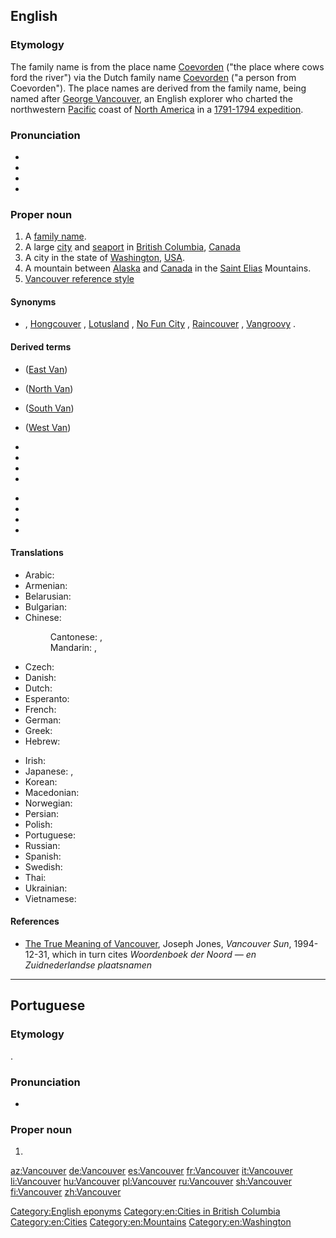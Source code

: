 ==English==

===Etymology===
The family name is from the {{etyl|nl|en}} place name [[Coevorden]] ("the place where cows ford the river") via the Dutch family name {{m|nl|van}} [[Coevorden]] ("a person from Coevorden"). The place names are derived from the family name, being named after [[w:George Vancouver|George Vancouver]], an English explorer who charted the northwestern [[Pacific]] coast of [[North America]] in a [[w:Vancouver Expedition|1791-1794 expedition]].

===Pronunciation===
* {{IPA|/væŋˈkuː.vɚ/|/vænˈkuː.vɚ/|lang=en}}
* {{audio|En-ca-Vancouver.ogg|Vancouver (Canadian)|lang=en}}
* {{audio|en-us-Vancouver.ogg|Vancouver (US)|lang=en}}
* {{rhymes|uːvə(r)|lang=en}}

===Proper noun===
{{wikipedia|Vancouver|Vancouver, British Columbia}}
{{wikipedia|Vancouver, Washington}}
{{en-proper noun}}

# A [[family name]].
# A large [[city]] and [[seaport]] in [[British Columbia]], [[Canada]]
# A city in the state of [[Washington]], [[USA]].
# A mountain between [[Alaska]] and [[Canada]] in the [[Saint Elias]] Mountains.
# [[w:Vancouver reference style|Vancouver reference style]]

====Synonyms====
* {{sense|Canadian city}} {{l|en|Hollywood North}} {{qualifier|informal}}, [[Hongcouver]] {{qualifier|informal|somewhat derogatory}}, [[Lotusland]] {{qualifier|informal}}, [[No Fun City]] {{qualifier|informal|usually pejorative}}, [[Raincouver]] {{qualifier|informal}}, [[Vangroovy]] {{qualifier|informal}}.

====Derived terms====
{{top3}}
* {{l|en|East Vancouver}} ([[East Van]])
* {{l|en|North Vancouver}} ([[North Van]])
* {{l|en|South Vancouver}} ([[South Van]])
* {{l|en|West Vancouver}} ([[West Van]])
{{mid3}}
* {{l|en|Hongcouver}}
* {{l|en|Raincouver}}
* {{l|en|Vangroovy}}
* {{l|en|Vansterdam}}
{{mid3}}
* {{l|en|Metro Vancouver}}
* {{l|en|Vancouverish}}
* {{l|en|Vancouverite}}
* {{l|en|Vancouver Island}}
{{bottom}}

====Translations====
{{trans-top|city}}
* Arabic: {{t|ar|فَانْكُوفَر|m|tr=fankūfar}}
* Armenian: {{t|hy|Վանկուվեր}}
* Belarusian: {{t|be|Ванкувер|m|tr=Vankúver}}
* Bulgarian: {{t|bg|Ванкувър|m|tr=Vankúvǎr}}
* Chinese:
*: Cantonese: {{t|yue|溫哥華|sc=Hani}}, {{t|yue|温哥华|tr=wan1 go1 waa4, wan1 go1 waa4-2|sc=Hani}}
*: Mandarin: {{t|cmn|溫哥華|sc=Hani}}, {{t+|cmn|温哥华|tr=Wēngēhuá|sc=Hani}}
* Czech: {{t|cs|Vancouver|m}}
* Danish: {{t|da|Vancouver}}
* Dutch: {{t|nl|Vancouver}}
* Esperanto: {{t|eo|Vankuvero}}
* French: {{t+|fr|Vancouver}}
* German: {{t+|de|Vancouver}}
* Greek: {{t+|el|Βανκούβερ}}
* Hebrew: {{t|he|ונקובר}}
{{trans-mid}}
* Irish: {{t|ga|Vancúbhar|m}}
* Japanese: {{t|ja|ヴァンクーヴァー|tr=Vankūvā}}, {{t|ja|バンクーバー|tr=Bankūbā}}
* Korean: {{t|ko|밴쿠버|sc=Hang}}
* Macedonian: {{t|mk|Ванкувер|m|tr=Vankúver|sc=Cyrl}}
* Norwegian: {{t|no|Vancouver}}
* Persian: {{t|fa|ونکوور|tr=Vankuver}}
* Polish: {{t+|pl|Vancouver}}
* Portuguese: {{t|pt|Vancouver}}
* Russian: {{t+|ru|Ванку́вер|m}}
* Spanish: {{t+|es|Vancouver}}
* Swedish: {{t|sv|Vancouver}}
* Thai: {{t|th|แวนคูเวอร์|tr=waenkoower}}
* Ukrainian: {{t|uk|Ванкувер|m|tr=Vankúver}}
* Vietnamese: {{t|vi|Vancouver}}
{{trans-bottom}}

====References====
* [http://www.library.ubc.ca./jones/vanety.html The True Meaning of Vancouver], Joseph Jones, ''Vancouver Sun'', 1994-12-31, which in turn cites ''Woordenboek der Noord &mdash; en Zuidnederlandse plaatsnamen''

[[Category:English eponyms]]
[[Category:en:Cities in British Columbia]]
[[Category:en:Cities]]
[[Category:en:Mountains]]
[[Category:en:Washington]]

----

==Portuguese==

===Etymology===
{{bor|pt|en|Vancouver}}.

===Pronunciation===
* {{a|Brazil}} {{IPA|/vɐ̃.ˈku.veʁ/|lang=pt}}

===Proper noun===
{{pt-proper noun|m-f}}

# {{place|pt|city|p/British Columbia|c/Canada|t1=Vancouver}}

[[az:Vancouver]]
[[de:Vancouver]]
[[es:Vancouver]]
[[fr:Vancouver]]
[[it:Vancouver]]
[[li:Vancouver]]
[[hu:Vancouver]]
[[pl:Vancouver]]
[[ru:Vancouver]]
[[sh:Vancouver]]
[[fi:Vancouver]]
[[zh:Vancouver]]